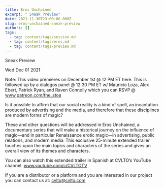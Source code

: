 ```yaml
---
title: Eros Unchained
excerpt: " Sneak Preview"
date: 2021-11-30T23:00:00.000Z
slug: eros-unchained-sneak-preview
authors: []
tags:
  - tag: content/tags/session.md
  - tag: content/tags/eros.md
  - tag: content/tags/preview.md
---
```




 Sneak Preview

Wed Dec 01 2021

Note: This video premieres on December 1st @ 12 PM ET here. This is followed up by a dialogos panel @ 12:30 PM ET w/ Mauricio Loza, Alex Ebert, Patrick Ryan, and Raven Connolly which you can RSVP @ www.patreon.com/the_stoa

Is it possible to affirm that our social reality is a kind of spell, an incantation produced by advertising and the media, and therefore that these disciplines are modern forms of magic?

These and other questions will be addressed in Eros Unchained, a documentary series that will make a historical journey on the influence of magic—and in particular Renaissance erotic magic—in advertising, public relations, and modern media. This exclusive 25-minute extended trailer touches upon the main topics and characters of the series and gives an overall view of its themes and characters.

You can also watch this extended trailer in Spanish at CVLTO’s YouTube channel: www.youtube.com/c/CVLTOTV

If you are a distributor or a platform and you are interested in our project you can contact us at: cvlto@cvlto.com


